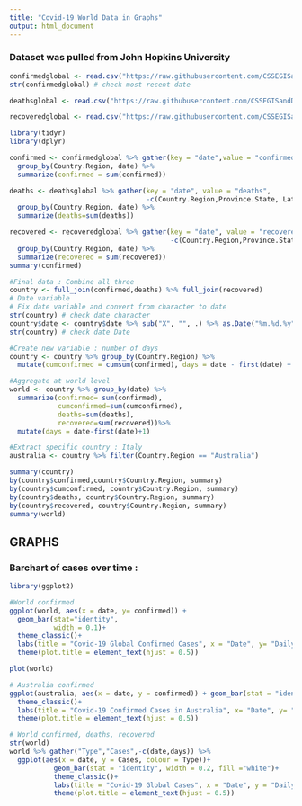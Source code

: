 ```yaml
---
title: "Covid-19 World Data in Graphs"
output: html_document
---
```


### Dataset was pulled from John Hopkins University

```r
confirmedglobal <- read.csv("https://raw.githubusercontent.com/CSSEGISandData/COVID-19/master/csse_covid_19_data/csse_covid_19_time_series/time_series_covid19_confirmed_global.csv")
str(confirmedglobal) # check most recent date

deathsglobal <- read.csv("https://raw.githubusercontent.com/CSSEGISandData/COVID-19/master/csse_covid_19_data/csse_covid_19_time_series/time_series_covid19_deaths_global.csv")

recoveredglobal <- read.csv("https://raw.githubusercontent.com/CSSEGISandData/COVID-19/master/csse_covid_19_data/csse_covid_19_time_series/time_series_covid19_recovered_global.csv")

```


```r
library(tidyr)
library(dplyr)

confirmed <- confirmedglobal %>% gather(key = "date",value = "confirmed", -c(Country.Region, Province.State, Lat, Long))%>% 
  group_by(Country.Region, date) %>% 
  summarize(confirmed = sum(confirmed))

deaths <- deathsglobal %>% gather(key = "date", value = "deaths",
                                  -c(Country.Region,Province.State, Lat, Long)) %>% 
  group_by(Country.Region, date) %>% 
  summarize(deaths=sum(deaths))

recovered <- recoveredglobal %>% gather(key = "date", value = "recovered",
                                        -c(Country.Region,Province.State,Lat,Long)) %>% 
  group_by(Country.Region, date) %>% 
  summarize(recovered = sum(recovered))
summary(confirmed)

#Final data : Combine all three
country <- full_join(confirmed,deaths) %>% full_join(recovered)
# Date variable
# Fix date variable and convert from character to date
str(country) # check date character
country$date <- country$date %>% sub("X", "", .) %>% as.Date("%m.%d.%y")
str(country) # check date Date

#Create new variable : number of days
country <- country %>% group_by(Country.Region) %>% 
  mutate(cumconfirmed = cumsum(confirmed), days = date - first(date) + 1)

#Aggregate at world level
world <- country %>% group_by(date) %>% 
  summarize(confirmed= sum(confirmed),
            cumconfirmed=sum(cumconfirmed),
            deaths=sum(deaths),
            recovered=sum(recovered))%>% 
  mutate(days = date-first(date)+1)

```


```r
#Extract specific country : Italy
australia <- country %>% filter(Country.Region == "Australia")
```


```r
summary(country)
by(country$confirmed,country$Country.Region, summary)
by(country$cumconfirmed, country$Country.Region, summary)
by(country$deaths, country$Country.Region, summary)
by(country$recovered, country$Country.Region, summary)
summary(world)
```

## GRAPHS
### Barchart of cases over time :

```r
library(ggplot2)
```

```r
#World confirmed
ggplot(world, aes(x = date, y= confirmed)) +
  geom_bar(stat="identity",
           width = 0.1)+
  theme_classic()+
  labs(title = "Covid-19 Global Confirmed Cases", x = "Date", y= "Daily confirmed cases")+
  theme(plot.title = element_text(hjust = 0.5))

plot(world)
```


```r
# Australia confirmed
ggplot(australia, aes(x = date, y = confirmed)) + geom_bar(stat = "identity", width = 0.1)+
  theme_classic()+
  labs(title = "Covid-19 Confirmed Cases in Australia", x= "Date", y= "Daily confrmed cases")+
  theme(plot.title = element_text(hjust = 0.5))
```

```r
# World confirmed, deaths, recovered
str(world)
world %>% gather("Type","Cases",-c(date,days)) %>% 
  ggplot(aes(x = date, y = Cases, colour = Type))+
           geom_bar(stat = "identity", width = 0.2, fill ="white")+
           theme_classic()+
           labs(title = "Covid-19 Global Cases", x = "Date", y = "Daily cases")+
           theme(plot.title = element_text(hjust = 0.5))
```


